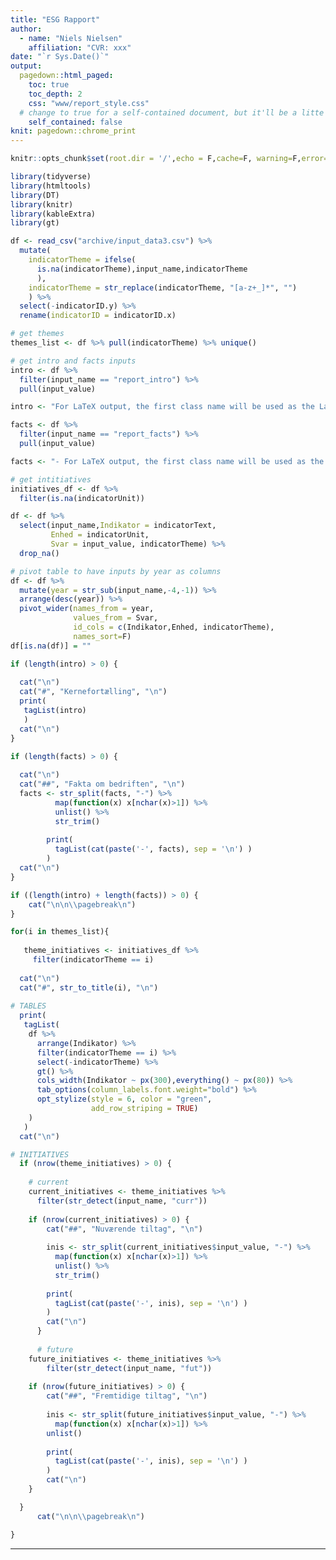```yaml
---
title: "ESG Rapport"
author:
  - name: "Niels Nielsen"
    affiliation: "CVR: xxx"
date: "`r Sys.Date()`"
output: 
  pagedown::html_paged:
    toc: true
    toc_depth: 2
    css: "www/report_style.css"
  # change to true for a self-contained document, but it'll be a litte slower for Pandoc to render
    self_contained: false
knit: pagedown::chrome_print
---
```


```r
knitr::opts_chunk$set(root.dir = '/',echo = F,cache=F, warning=F,error=F,message=F)
```


```r
library(tidyverse)
library(htmltools)
library(DT)
library(knitr)
library(kableExtra)
library(gt)

df <- read_csv("archive/input_data3.csv") %>%
  mutate(
    indicatorTheme = ifelse(
      is.na(indicatorTheme),input_name,indicatorTheme
      ),
    indicatorTheme = str_replace(indicatorTheme, "[a-z+_]*", "")
    ) %>%
  select(-indicatorID.y) %>%
  rename(indicatorID = indicatorID.x)

# get themes
themes_list <- df %>% pull(indicatorTheme) %>% unique()

# get intro and facts inputs
intro <- df %>% 
  filter(input_name == "report_intro") %>% 
  pull(input_value)

intro <- "For LaTeX output, the first class name will be used as the LaTeX environment name. You should also provide an attribute named data-latex in the Div block, which will be the arguments of the environment. This attribute can be an empty string if the environment does not need arguments. We show two simple examples below. The first example uses the verbatim environment in LaTeX, which does not have any arguments:"

facts <- df %>% 
  filter(input_name == "report_facts") %>% 
  pull(input_value)

facts <- "- For LaTeX output, the first class name will be used as the LaTeX environment name - We show two simple examples below. The first example uses the verbatim environment in LaTeX, which does not have any arguments - This attribute can be an empty string if the environment does not need arguments."

# get intitiatives
initiatives_df <- df %>%
  filter(is.na(indicatorUnit))

df <- df %>%
  select(input_name,Indikator = indicatorText, 
         Enhed = indicatorUnit, 
         Svar = input_value, indicatorTheme) %>%
  drop_na()

# pivot table to have inputs by year as columns
df <- df %>% 
  mutate(year = str_sub(input_name,-4,-1)) %>%
  arrange(desc(year)) %>%
  pivot_wider(names_from = year, 
              values_from = Svar, 
              id_cols = c(Indikator,Enhed, indicatorTheme),
              names_sort=F)
df[is.na(df)] = ""
```


```r

if (length(intro) > 0) {
  
  cat("\n") 
  cat("#", "Kernefortælling", "\n")
  print(
   tagList(intro)
   )
  cat("\n") 
}

if (length(facts) > 0) {
  
  cat("\n") 
  cat("##", "Fakta om bedriften", "\n")
  facts <- str_split(facts, "-") %>% 
          map(function(x) x[nchar(x)>1]) %>%
          unlist() %>% 
          str_trim()
        
        print(
          tagList(cat(paste('-', facts), sep = '\n') )
        )
  cat("\n")
}

if ((length(intro) + length(facts)) > 0) {
    cat("\n\n\\pagebreak\n")
}

for(i in themes_list){
  
   theme_initiatives <- initiatives_df %>%
     filter(indicatorTheme == i)
  
  cat("\n")
  cat("#", str_to_title(i), "\n")
  
# TABLES
  print(
   tagList(
    df %>% 
      arrange(Indikator) %>%
      filter(indicatorTheme == i) %>%
      select(-indicatorTheme) %>%
      gt() %>%
      cols_width(Indikator ~ px(300),everything() ~ px(80)) %>%
      tab_options(column_labels.font.weight="bold") %>%
      opt_stylize(style = 6, color = "green", 
                  add_row_striping = TRUE)
    )
   )
  cat("\n")

# INITIATIVES
  if (nrow(theme_initiatives) > 0) {
    
    # current
    current_initiatives <- theme_initiatives %>%
      filter(str_detect(input_name, "curr"))
    
    if (nrow(current_initiatives) > 0) {
        cat("##", "Nuværende tiltag", "\n")
      
        inis <- str_split(current_initiatives$input_value, "-") %>% 
          map(function(x) x[nchar(x)>1]) %>%
          unlist() %>%
          str_trim()
        
        print(
          tagList(cat(paste('-', inis), sep = '\n') )
        )
        cat("\n")
      }
      
      # future
    future_initiatives <- theme_initiatives %>%
        filter(str_detect(input_name, "fut"))
    
    if (nrow(future_initiatives) > 0) {
        cat("##", "Fremtidige tiltag", "\n")
      
        inis <- str_split(future_initiatives$input_value, "-") %>% 
          map(function(x) x[nchar(x)>1]) %>%
        unlist()
        
        print(
          tagList(cat(paste('-', inis), sep = '\n') )
        )
        cat("\n")
    }

  }
      cat("\n\n\\pagebreak\n")

}
```

---